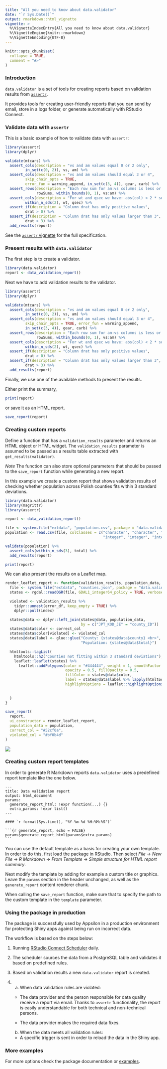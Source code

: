 ```yaml
---
title: "All you need to know about data.validator"
date: "`r Sys.Date()`"
output: rmarkdown::html_vignette
vignette: >
  %\VignetteIndexEntry{All you need to know about data.validator}
  %\VignetteEngine{knitr::rmarkdown}
  %\VignetteEncoding{UTF-8}
---
```


```r
knitr::opts_chunk$set(
  collapse = TRUE,
  comment = "#>"
)
```

### Introduction

`data.validator` is a set of tools for creating reports based on validation 
results from [`assertr`](https://github.com/ropensci/assertr).

It provides tools for creating user-friendly reports that you can send by email,
store in a logs folder, or generate automatically with RStudio Connect.

### Validate data with `assertr`

This is a basic example of how to validate data with `assertr`:

```r
library(assertr)
library(dplyr)

validate(mtcars) %>%
  assert_cols(description = "vs and am values equal 0 or 2 only", 
         in_set(c(0, 2)), vs, am) %>%
  assert_cols(description = "vs and am values should equal 3 or 4", 
         skip_chain_opts = TRUE,
         error_fun = warning_append, in_set(c(3, 4)), gear, carb) %>%
  assert_rows(description = "Each row sum for am:vs columns is less or equal 1",
              rowSums, within_bounds(0, 1), vs:am) %>%
  assert_cols(description = "For wt and qsec we have: abs(col) < 2 * sd(col)",
         within_n_sds(2), wt, qsec) %>%
  assert_if(description = "Column drat has only positive values", 
         drat > 0) %>%
  assert_if(description = "Column drat has only values larger than 3", 
         drat > 3) %>%
  add_results(report)
```

See the [`assertr` vignette](https://docs.ropensci.org/assertr/) for the full specification.

### Present results with `data.validator`

The first step is to create a validator.

```r
library(data.validator)
report <- data_validation_report()
```

Next we have to add validation results to the validator.

```r
library(assertr)
library(dplyr)

validate(mtcars) %>%
  assert_cols(description = "vs and am values equal 0 or 2 only", 
         in_set(c(0, 2)), vs, am) %>%
  assert_cols(description = "vs and am values should equal 3 or 4", 
         skip_chain_opts = TRUE, error_fun = warning_append, 
         in_set(c(3, 4)), gear, carb) %>%
  assert_rows(description = "Each row sum for am:vs columns is less or equal 1",
              rowSums, within_bounds(0, 1), vs:am) %>%
  assert_cols(description = "For wt and qsec we have: abs(col) < 2 * sd(col)",
         within_n_sds(2), wt, qsec) %>%
  assert_if(description = "Column drat has only positive values", 
         drat > 0) %>%
  assert_if(description = "Column drat has only values larger than 3", 
         drat > 3) %>%
  add_results(report)
```

Finally, we use one of the available methods to present the results.

Either print the summary,

```r
print(report)
```

or save it as an HTML report.

```r
save_report(report)
```

### Creating custom reports

Define a function that has a `validation_results` parameter and returns an HTML 
object or HTML widget. The `validation_results` parameter is assumed to be 
passed as a results table extracted with `get_results(validator)`.

*Note* The function can also store optional parameters that should be passed to 
the `save_report` function while generating a new report.

In this example we create a custom report that shows validation results of 
checking whether population across Polish counties fits within 3 standard 
deviations. 

```r
library(data.validator)
library(magrittr)
library(assertr)

report <- data_validation_report()

file <- system.file("extdata", "population.csv", package = "data.validator")
population <- read.csv(file, colClasses = c("character", "character", "character",
                                            "integer", "integer", "integer"))

validate(population) %>%
  assert_cols(within_n_sds(3), total) %>%
  add_results(report)

print(report)
```

We can also present the results on a Leaflet map.

```r
render_leaflet_report <- function(validation_results, population_data, correct_col, violated_col) {
  file <- system.file("extdata", "counties.json", package = "data.validator")
  states <- rgdal::readOGR(file, GDAL1_integer64_policy = TRUE, verbose = FALSE)

  violated <- validation_results %>%
    tidyr::unnest(error_df, keep_empty = TRUE) %>%
    dplyr::pull(index)

  states@data <- dplyr::left_join(states@data, population_data,
                                  by = c("JPT_KOD_JE" = "county_ID"))
  states@data$color <- correct_col
  states@data$color[violated] <- violated_col
  states@data$label <- glue::glue("County: {states@data$county} <br>",
                                  "Population: {states@data$total}")

  htmltools::tagList(
    htmltools::h2("Counties not fitting within 3 standard deviations"),
    leaflet::leaflet(states) %>%
      leaflet::addPolygons(color = "#444444", weight = 1, smoothFactor = 0.5,
                           opacity = 0.5, fillOpacity = 0.5,
                           fillColor = states@data$color,
                           label = states@data$label %>% lapply(htmltools::HTML),
                           highlightOptions = leaflet::highlightOptions(color = "white",
                                                                        weight = 2,
                                                                        bringToFront = TRUE))
  )
}

save_report(
  report,
  ui_constructor = render_leaflet_report,
  population_data = population,
  correct_col = "#52cf0a",
  violated_col = "#bf0b4d"
)
```

![](leaflet.png)

### Creating custom report templates

In order to generate R Markdown reports `data.validator` uses a predefined report template like the one below.

<pre><code>&#45;&#45;&#45;
title: Data validation report
output: html_document
params:
  generate_report_html: !expr function(...) &#123;&#125;
  extra_params: !expr list()
&#45;&#45;&#45;

&#35;&#35;&#35;&#35; &#96;r format(Sys.time(), "%Y-%m-%d %H:%M:%S")&#96;

&#96;&#96;&#96;{r generate_report, echo = FALSE}
params&#36;generate_report_html(params&#36;extra_params)
&#96;&#96;&#96;</code></pre>

You can use the default template as a basis for creating your own template. In order to do this, first load the package in RStudio. Then select _File_ &#8594; _New File_ &#8594; _R Markdown_ &#8594; _From Template_ &#8594; _Simple structure for HTML report summary_.

Next modify the template by adding for example a custom title or graphics. Leave the `params` section in the header unchanged, as well as the `generate_report` content renderer chunk.

When calling the `save_report` function, make sure that to specify the path to the custom template in the `template` parameter.

### Using the package in production

The package is successfully used by Appsilon in a production environment for protecting Shiny apps against being run on incorrect data.

The workflow is based on the steps below:

1. Running [RStudio Connect Scheduler](https://rstudio.com/products/connect/) daily.

2. The scheduler sources the data from a PostgreSQL table and validates it based on predefined rules.

3. Based on validation results a new `data.validator` report is created.  

4.

  a. When data validation rules are violated:

    - The data provider and the person responsible for data quality receive a report via email. Thanks to `assertr` functionality, the report is easily understandable for both technical and non-technical persons.

    - The data provider makes the required data fixes.  


  b. When the data meets all validation rules:

    - A specific trigger is sent in order to reload the data in the Shiny app. 

### More examples

For more options check the package documentation or [examples](https://github.com/Appsilon/data.validator/tree/master/examples).

